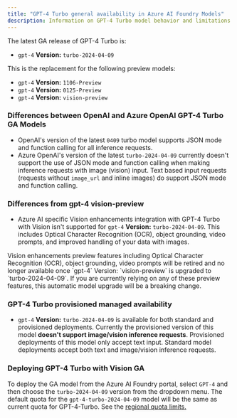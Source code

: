 ```yaml
---
title: "GPT-4 Turbo general availability in Azure AI Foundry Models"
description: Information on GPT-4 Turbo model behavior and limitations
---
```


The latest GA release of GPT-4 Turbo is:

- `gpt-4` **Version:** `turbo-2024-04-09`

This is the replacement for the following preview models:

- `gpt-4` **Version:** `1106-Preview`
- `gpt-4` **Version:** `0125-Preview`
- `gpt-4` **Version:** `vision-preview`

### Differences between OpenAI and Azure OpenAI GPT-4 Turbo GA Models

- OpenAI's version of the latest `0409` turbo model supports JSON mode and function calling for all inference requests.
- Azure OpenAI's version of the latest `turbo-2024-04-09` currently doesn't support the use of JSON mode and function calling when making inference requests with image (vision) input. Text based input requests (requests without `image_url` and inline images) do support JSON mode and function calling.

### Differences from gpt-4 vision-preview

- Azure AI specific Vision enhancements integration with GPT-4 Turbo with Vision isn't supported for `gpt-4` **Version:** `turbo-2024-04-09`. This includes Optical Character Recognition (OCR), object grounding, video prompts, and improved handling of your data with images.

<Info>
Vision enhancements preview features including Optical Character Recognition (OCR), object grounding, video prompts will be retired and no longer available once `gpt-4` Version: `vision-preview` is upgraded to `turbo-2024-04-09`. If you are currently relying on any of these preview features, this automatic model upgrade will be a breaking change.
</Info>

### GPT-4 Turbo provisioned managed availability

- `gpt-4` **Version:** `turbo-2024-04-09` is available for both standard and provisioned deployments. Currently the provisioned version of this model **doesn't support image/vision inference requests**. Provisioned deployments of this model only accept text input. Standard model deployments accept both text and image/vision inference requests.

### Deploying GPT-4 Turbo with Vision GA

To deploy the GA model from the Azure AI Foundry portal, select `GPT-4` and then choose the `turbo-2024-04-09` version from the dropdown menu. The default quota for the `gpt-4-turbo-2024-04-09` model will be the same as current quota for GPT-4-Turbo. See the [regional quota limits.](../quotas-limits)
